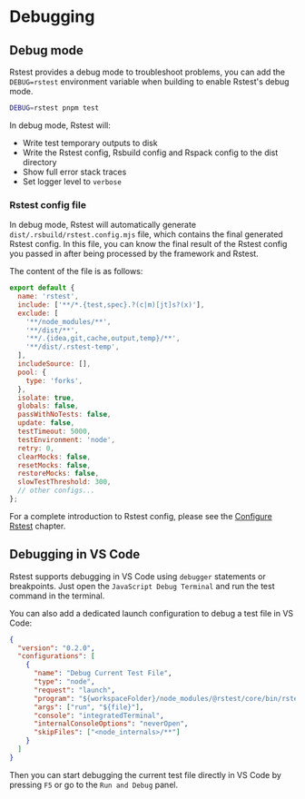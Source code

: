 # Debugging

## Debug mode

Rstest provides a debug mode to troubleshoot problems, you can add the `DEBUG=rstest` environment variable when building to enable Rstest's debug mode.

```bash
DEBUG=rstest pnpm test
```

In debug mode, Rstest will:

- Write test temporary outputs to disk
- Write the Rstest config, Rsbuild config and Rspack config to the dist directory
- Show full error stack traces
- Set logger level to `verbose`

### Rstest config file

In debug mode, Rstest will automatically generate `dist/.rsbuild/rstest.config.mjs` file, which contains the final generated Rstest config. In this file, you can know the final result of the Rstest config you passed in after being processed by the framework and Rstest.

The content of the file is as follows:

```js title="rstest.config.mjs"
export default {
  name: 'rstest',
  include: ['**/*.{test,spec}.?(c|m)[jt]s?(x)'],
  exclude: [
    '**/node_modules/**',
    '**/dist/**',
    '**/.{idea,git,cache,output,temp}/**',
    '**/dist/.rstest-temp',
  ],
  includeSource: [],
  pool: {
    type: 'forks',
  },
  isolate: true,
  globals: false,
  passWithNoTests: false,
  update: false,
  testTimeout: 5000,
  testEnvironment: 'node',
  retry: 0,
  clearMocks: false,
  resetMocks: false,
  restoreMocks: false,
  slowTestThreshold: 300,
  // other configs...
};
```

For a complete introduction to Rstest config, please see the [Configure Rstest](/guide/basic/configure-rstest) chapter.

## Debugging in VS Code

Rstest supports debugging in VS Code using `debugger` statements or breakpoints. Just open the `JavaScript Debug Terminal` and run the test command in the terminal.

You can also add a dedicated launch configuration to debug a test file in VS Code:

```json title=".vscode/launch.json"
{
  "version": "0.2.0",
  "configurations": [
    {
      "name": "Debug Current Test File",
      "type": "node",
      "request": "launch",
      "program": "${workspaceFolder}/node_modules/@rstest/core/bin/rstest.js",
      "args": ["run", "${file}"],
      "console": "integratedTerminal",
      "internalConsoleOptions": "neverOpen",
      "skipFiles": ["<node_internals>/**"]
    }
  ]
}
```

Then you can start debugging the current test file directly in VS Code by pressing `F5` or go to the `Run and Debug` panel.
